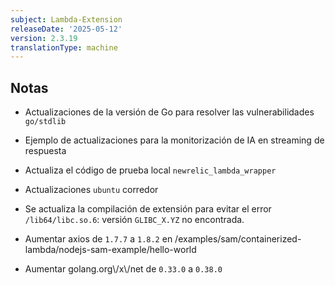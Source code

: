 ```yaml
---
subject: Lambda-Extension
releaseDate: '2025-05-12'
version: 2.3.19
translationType: machine
---
```


## Notas

* Actualizaciones de la versión de Go para resolver las vulnerabilidades `go/stdlib`

* Ejemplo de actualizaciones para la monitorización de IA en streaming de respuesta

* Actualiza el código de prueba local `newrelic_lambda_wrapper`

* Actualizaciones `ubuntu` corredor

* Se actualiza la compilación de extensión para evitar el error `/lib64/libc.so.6`: versión `GLIBC_X.YZ` no encontrada.

* Aumentar axios de `1.7.7` a `1.8.2` en /examples/sam/containerized-lambda/nodejs-sam-example/hello-world

* Aumentar golang.org\\/x\\/net de `0.33.0` a `0.38.0`